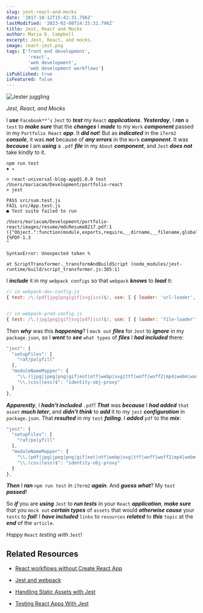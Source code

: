 ```yaml
---
slug: jest-react-and-mocks
date: '2017-10-12T15:42:31.796Z'
lastModified: '2023-02-08T14:15:31.796Z'
title: Jest, React and Mocks
author: Maria D. Campbell
excerpt: Jest, React, and mocks.
image: react-jest.png
tags: ['front end development',
        'react',
        'web development',
        'web development workflows']
isPublished: true
isFeatured: false
---
```


![Jester juggling](react-jest.png)

*Jest, React, and Mocks*

I ***use*** `Facebook**’s` `Jest` to **_test_** my `React` ***applications***.
***Yesterday***, I ***ran*** a `test` to ***make sure*** that the ***changes*** I ***made*** to my `Work` ***component*** passed in my `Portfolio React` **_app_**. It **_did not_**! But as ***indicated*** in the `iTerm2` ***console***, it was **_not_**
because of ***any errors*** in the `Work` ***component***. It was ***because*** I am
***using*** a `.pdf` ***file*** in my `About` ***component***, and `Jest` ***does not***
take kindly to it.

```shell
npm run test
✹ ✭

> react-universal-blog-app@1.0.0 test /Users/mariacam/Development/portfolio-react
> jest

PASS src/sum.test.js
FAIL src/App.test.js
● Test suite failed to run

/Users/mariacam/Development/portfolio-react/images/resume/mdcResume8217.pdf:1
({"Object.":function(module,exports,require,__dirname,__filename,global,jest){%PDF-1.3
^

SyntaxError: Unexpected token %

at ScriptTransformer._transformAndBuildScript (node_modules/jest-runtime/build/script_transformer.js:305:1)
```

I ***include*** it in my `webpack configs` so that `webpack` ***knows*** to ***load*** it:

```js
// in webpack-dev.config.js
{ test: /\.(pdf|jpg|png|gif|svg|ico)$/, use: [ { loader: 'url-loader', options: { limit: 100000 } }, ]},


// in webpack-prod.config.js
{ test: /\.(jpg|png|gif|svg|pdf|ico)$/, use: [ { loader: 'file-loader', options: { name: '[path][name]-[hash:8].[ext]' }, }, ]},
```

Then ***why*** was this ***happening***? I `mock out` ***files*** for `Jest` to **_ignore_** in my `package.json`, so I ***went*** to ***see*** `what types` of ***files*** I ***had included*** there:

```js
"jest": {
  "setupFiles": [
    "raf/polyfill"
  ],
  "moduleNameMapper": {
    "\\.(|jpg|jpeg|png|gif|eot|otf|webp|svg|ttf|woff|woff2|mp4|webm|wav|mp3|m4a|aac|oga)$": "<rootDir>/__mocks__/fileMock.js",
    "\\.(css|less)$": "identity-obj-proxy"
  }
},
```

***Apparently***, I ***hadn’t included*** `.pdf`! ***That*** was ***because*** I ***had added*** `that asset` ***much later***, and ***didn’t think*** to ***add*** it to my `jest` ***configuration*** in `package.json`. That ***resulted*** in my `test` ***failing***. I ***added*** `pdf` to the ***mix***:

```js
"jest": {
  "setupFiles": [
    "raf/polyfill"
  ],
  "moduleNameMapper": {
    "\\.(pdf|jpg|jpeg|png|gif|eot|otf|webp|svg|ttf|woff|woff2|mp4|webm|wav|mp3|m4a|aac|oga)$": "<rootDir>/__mocks__/fileMock.js",
    "\\.(css|less)$": "identity-obj-proxy"
  }
},
```

***Then*** I ***ran*** `npm run test` in `iTerm2` ***again***. And ***guess what***? My `test` **_passed_**!

So ***if*** you are ***using*** `Jest` to **_run tests_** in your `React` ***application***, ***make sure*** that you `mock out` ***certain types*** of `assets` that would ***otherwise cause*** your `tests` to ***fail***! I ***have included*** `links` to `resources` ***related*** to ***this*** `topic` at the ***end*** of the `article`.

*Happy* `React` *testing with* `Jest`!

## Related Resources

- [React workflows without Create React App](https://interglobalmedia.github.io/react-workflow-presentation/#/)

- [Jest and webpack](https://jestjs.io/docs/en/webpack.html)

- [Handling Static Assets with Jest](https://jestjs.io/docs/en/webpack.html#content)

- [Testing React Apps With Jest](https://jestjs.io/docs/en/tutorial-react.html#content)
